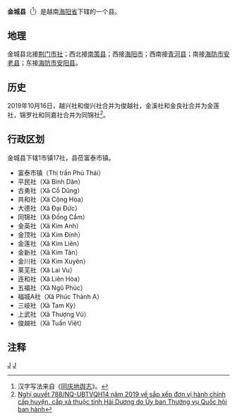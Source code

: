 {{主条目消歧义|關於[[中国|中国]]古代同名政区，请见：'''[[金城县_(消歧义)|金城县 (消歧义)]]'''。}}
{{Infobox Settlement
|name                   = 金城县
|settlement_type        = 县
|official_name          = 
|other_name             = 
|native_name            = {{lang|vi|Huyện Kim Thành}}
|nickname               = 
|motto                  = 
|image_skyline          = 
|imagesize              = 
|image_caption          = 
|image_flag             = 
|flag_size              = 
|image_seal             = 
|seal_size              = 
|image_shield           = 
|shield_size            = 
|image_blank_emblem     = 
|blank_emblem_size      = 
|image_map              = {{Infobox mapframe|frame-width=250|zoom=10}}
|mapsize                = 
|map_caption            = 
|image_map1             = 
|mapsize1               = 
|map_caption1           = 
|pushpin_map            = Vietnam
|pushpin_label_position = bottom
|pushpin_map_caption    = 
|pushpin_map1           = 
|pushpin_label_position1= 
|pushpin_map_caption1   = 
|subdivision_type       = 国家
|subdivision_name       = {{flag|Vietnam}}
|subdivision_type1      = [[越南行政区划|省]]
|subdivision_name1      = [[海阳省|海阳省]]
|subdivision_type2      = 行政区划
|subdivision_name2      = 1市镇17社
|subdivision_type3      = 
|subdivision_name3      = 
|seat_type              = 县莅
|seat                   = {{link-vi|富泰市镇|Phú Thái}}
|government_type        = 
|leader_title           = 
|leader_name            = 
|leader_title1          = 
|leader_name1           = 
|established_title      = 
|established_date       = 
|area_magnitude         = 
|unit_pref              = 
|area_footnotes         = 
|area_total_km2         = 112.9
|area_land_km2          = 
|area_water_km2         = 
|area_water_percent     = 
|area_urban_km2         = 
|area_metro_km2         = 
|population_as_of       = 2018年
|population_footnotes   = 
|population_note        = 
|population_total       = 165782
|population_density_km2 = auto
|population_metro             = 
|population_density_metro_km2 = 
|population_urban             = 
|population_density_urban_km2 = 
|timezone               = [[越南标准时间|越南标准时间]]
|utc_offset             = +7
|elevation_footnotes    = 
|elevation_m            = 
|coor_type              = 
|coordinates            = 
|postal_code_type       = 
|postal_code            = 
|area_code              = 
|website                = [http://kimthanh.haiduong.gov.vn 金城县电子信息门户网站]
|footnotes              = 
}}
'''金城县'''（{{vie|v='''Huyện Kim Thành'''|hn=縣金城}}<ref>汉字写法来自《[[同庆地舆志|同庆地舆志]]》。</ref>）是越南[[海阳省|海阳省]]下辖的一个县。

==地理==
金城县北接[[荆门市社|荆门市社]]；西北接[[南策县|南策县]]；西接[[海阳市_(越南)|海阳市]]；西南接[[青河县_(越南)|青河县]]；南接[[海防市|海防市]][[安老县_(海防市)|安老县]]；东接[[海防市|海防市]][[安阳县_(越南)|安阳县]]。

==历史==
2019年10月16日，越兴社和俊兴社合并为俊越社，金溪社和金良社合并为金莲社，锦罗社和同嘉社合并为同锦社<ref>[https://thuvienphapluat.vn/van-ban/Bo-may-hanh-chinh/Nghi-quyet-788-NQ-UBTVQH14-2019-sap-xep-don-vi-hanh-chinh-cap-huyen-cap-xa-tinh-Hai-Duong-429702.aspx Nghị quyết 788/NQ-UBTVQH14 năm 2019 về sắp xếp đơn vị hành chính cấp huyện, cấp xã thuộc tỉnh Hải Dương do Ủy ban Thường vụ Quốc hội ban hành]</ref>。

==行政区划==
金城县下辖1市镇17社，县莅富泰市镇。
*富泰市镇（Thị trấn Phú Thái）
*平民社（Xã Bình Dân）
*古勇社（Xã Cổ Dũng）
*共和社（Xã Cộng Hòa）
*大德社（Xã Đại Đức）
*同锦社（Xã Đồng Cẩm）
*金英社（Xã Kim Anh）
*金顶社（Xã Kim Đính）
*金莲社（Xã Kim Liên）
*金新社（Xã Kim Tân）
*金川社（Xã Kim Xuyên）
*莱芜社（Xã Lai Vu）
*连和社（Xã Liên Hòa）
*五福社（Xã Ngũ Phúc）
*福城A社（Xã Phúc Thành A）
*三岐社（Xã Tam Kỳ）
*上武社（Xã Thượng Vũ）
*俊越社（Xã Tuấn Việt）

==注释==
{{reflist}}

{{海阳省行政区划}}
{{越南红河三角洲之县市镇区域划分}}

[[Category:越南县份|J]]
[[Category:海阳省|J]]
